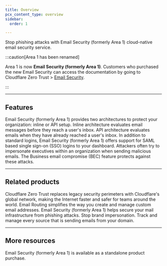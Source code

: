 ```yaml
---
title: Overview
pcx_content_type: overview
sidebar:
  order: 1

---
```



<Description>

Stop <GlossaryTooltip term="phishing">phishing</GlossaryTooltip> attacks with Email Security (formerly Area 1) cloud-native email security service. 
</Description>

<Plan id="email.email_security.properties.availability.summary" />

:::caution[Area 1 has been renamed]


Area 1 is now **Email Security (formerly Area 1)**. Customers who purchased the new Email Security can access the documentation by going to Cloudflare Zero Trust > [Email Security](/cloudflare-one/email-security/).


:::

<Render file="email-security-description" />

***

## Features

<Feature header="Deployment" href="/email-security/deployment/" cta="Evaluate deployment options">
Email Security (formerly Area 1) provides two architectures to protect your organization: inline or API setup. Inline architecture evaluates email messages before they reach a user's inbox. API architecture evaluates emails when they have already reached a user's inbox. 
</Feature>

<Feature header="SSO integration" href="/email-security/account-setup/sso/">
In addition to standard logins, Email Security (formerly Area 1) offers support for <GlossaryTooltip term="SAML">SAML</GlossaryTooltip> based single sign-on (SSO) logins to your dashboard. 
</Feature>

<Feature header="Business email compromise" href="/email-security/email-configuration/enhanced-detections/business-email-compromise/">
Attackers often try to impersonate executives within an organization when sending malicious emails. The Business email compromise (BEC) feature protects against these attacks. 
</Feature>

***

## Related products

<RelatedProduct header="Cloudflare Zero Trust" href="/cloudflare-one/" product="cloudflare-one">
Cloudflare Zero Trust replaces legacy security perimeters with Cloudflare's global network, making the Internet faster and safer for teams around the world. 
</RelatedProduct>

<RelatedProduct header="Email Routing" href="/email-routing/" product="email-routing">
Email Routing simplifies the way you create and manage custom email addresses. Email Security (formerly Area 1) helps secure your mail infrastructure from phishing attacks. 
</RelatedProduct>

<RelatedProduct header="DMARC Management" href="/dmarc-management/" product="dmarc-management">
Stop brand impersonation. Track and manage every source that is sending emails from your domain. 
</RelatedProduct>

***

## More resources

<CardGrid>

<LinkTitleCard title="Pricing" href="https://www.cloudflare.com/products/zero-trust/email-security/" icon="seti:shell">

Email Security (formerly Area 1) is available as a standalone product purchase. 
</LinkTitleCard>

</CardGrid>
